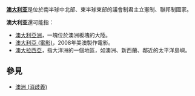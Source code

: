 '''[[澳大利亚|澳大利亚]]'''是位於南半球中北部、東半球東部的議會制君主立憲制、聯邦制國家。

'''澳大利亚'''還可能指：
* [[澳大利亞洲|澳大利亞洲]]，一塊位於澳洲板塊的大陸。
* [[澳大利亞_(電影)|澳大利亞 (電影)]]，2008年美澳製作電影。
* [[澳大拉西亞|澳大拉西亞]]，指大洋洲的一個地區，如澳洲、新西蘭、鄰近的太平洋島嶼。

== 參見 ==
*[[澳洲_(消歧義)|澳洲 (消歧義)]]

{{消歧義|cat=四字消歧义}}